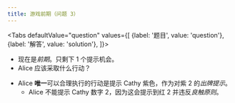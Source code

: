 ```yaml
---
title: 游戏前期（问题 3）
---
```



<BeginnersGuideProgress id="early-game-question-3" />

<Tabs
  defaultValue="question"
  values={[
    {label: '题目', value: 'question'},
    {label: '解答', value: 'solution'},
  ]}>
<TabItem value="question">

- 现在是*前期*。只剩下 1 个提示机会。
- Alice 应该采取什么行动？

</TabItem>
<TabItem value="solution">

- Alice **唯一**可以合理执行的行动是提示 Cathy 紫色，作为对紫 2 的*出牌提示*。
  - Alice 不能提示 Cathy 数字 2，因为这会提示到红 2 并违反*良触原则*。

</TabItem>
</Tabs>

<EarlyGameQuestion3 />
